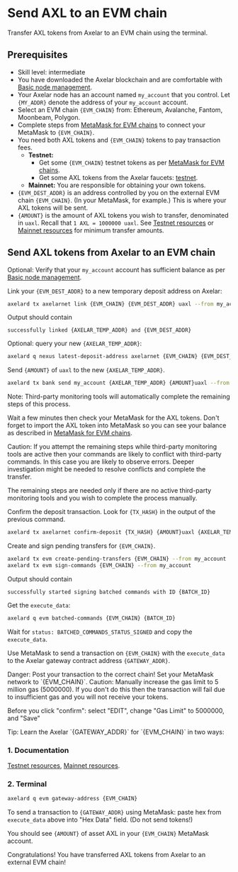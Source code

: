 # Send AXL to an EVM chain


Transfer AXL tokens from Axelar to an EVM chain using the terminal.

## Prerequisites

- Skill level: intermediate
- You have downloaded the Axelar blockchain and are comfortable with [Basic node management](/node/basic).
- Your Axelar node has an account named `my_account` that you control. Let `{MY_ADDR}` denote the address of your `my_account` account.
- Select an EVM chain `{EVM_CHAIN}` from: Ethereum, Avalanche, Fantom, Moonbeam, Polygon.
- Complete steps from [MetaMask for EVM chains](/resources/metamask) to connect your MetaMask to `{EVM_CHAIN}`.
- You need both AXL tokens and `{EVM_CHAIN}` tokens to pay transaction fees.
  - **Testnet:**
    - Get some `{EVM_CHAIN}` testnet tokens as per [MetaMask for EVM chains](/resources/metamask).
    - Get some AXL tokens from the Axelar faucets: [testnet](https://faucet.testnet.axelar.dev/).
  - **Mainnet:** You are responsible for obtaining your own tokens.
- `{EVM_DEST_ADDR}` is an address controlled by you on the external EVM chain `{EVM_CHAIN}`. (In your MetaMask, for example.) This is where your AXL tokens will be sent.
- `{AMOUNT}` is the amount of AXL tokens you wish to transfer, denominated in `uaxl`. Recall that `1 AXL = 1000000 uaxl`. See [Testnet resources](/resources/testnet) or [Mainnet resources](/resources/mainnet) for minimum transfer amounts.

## Send AXL tokens from Axelar to an EVM chain

Optional: Verify that your `my_account` account has sufficient balance as per [Basic node management](/node/basic).

Link your `{EVM_DEST_ADDR}` to a new temporary deposit address on Axelar:

```bash
axelard tx axelarnet link {EVM_CHAIN} {EVM_DEST_ADDR} uaxl --from my_account
```

Output should contain

```
successfully linked {AXELAR_TEMP_ADDR} and {EVM_DEST_ADDR}
```

Optional: query your new `{AXELAR_TEMP_ADDR}`:

```bash
axelard q nexus latest-deposit-address axelarnet {EVM_CHAIN} {EVM_DEST_ADDR}
```

Send `{AMOUNT}` of `uaxl` to the new `{AXELAR_TEMP_ADDR}`.

```bash
axelard tx bank send my_account {AXELAR_TEMP_ADDR} {AMOUNT}uaxl --from my_account
```

<Callout emoji="📝">
  Note: Third-party monitoring tools will automatically complete the remaining steps of this process.

Wait a few minutes then check your MetaMask for the AXL tokens. Don't forget to import the AXL token into MetaMask so you can see your balance as described in [MetaMask for EVM chains](/resources/metamask).
</Callout>

<Callout type="warning" emoji="⚠️">
  Caution: If you attempt the remaining steps while third-party monitoring tools are active then your commands are likely to conflict with third-party commands. In this case you are likely to observe errors. Deeper investigation might be needed to resolve conflicts and complete the transfer.

The remaining steps are needed only if there are no active third-party monitoring tools and you wish to complete the process manually.
</Callout>

Confirm the deposit transaction. Look for `{TX_HASH}` in the output of the previous command.

```bash
axelard tx axelarnet confirm-deposit {TX_HASH} {AMOUNT}uaxl {AXELAR_TEMP_ADDR} --from my_account
```

Create and sign pending transfers for `{EVM_CHAIN}`.

```bash
axelard tx evm create-pending-transfers {EVM_CHAIN} --from my_account
axelard tx evm sign-commands {EVM_CHAIN} --from my_account
```

Output should contain

```
successfully started signing batched commands with ID {BATCH_ID}
```

Get the `execute_data`:

```bash
axelard q evm batched-commands {EVM_CHAIN} {BATCH_ID}
```

Wait for `status: BATCHED_COMMANDS_STATUS_SIGNED` and copy the `execute_data`.

Use MetaMask to send a transaction on `{EVM_CHAIN}` with the `execute_data` to the Axelar gateway contract address `{GATEWAY_ADDR}`.

<Callout type="error" emoji="🔥">
  Danger: Post your transaction to the correct chain! Set your MetaMask network to `{EVM_CHAIN}`.
</Callout>

<Callout type="warning" emoji="⚠️">
  Caution: Manually increase the gas limit to 5 million gas (5000000). If you don't do this then the transaction will fail due to insufficient gas and you will not receive your tokens.

Before you click "confirm": select "EDIT", change "Gas Limit" to 5000000, and "Save"
</Callout>

<Callout emoji="💡">
  Tip: Learn the Axelar `{GATEWAY_ADDR}` for `{EVM_CHAIN}` in two ways:

### 1. Documentation

[Testnet resources](/resources/testnet), [Mainnet resources](/resources/mainnet).

### 2. Terminal

```bash
axelard q evm gateway-address {EVM_CHAIN}
```

</Callout>

To send a transaction to `{GATEWAY_ADDR}` using MetaMask: paste hex from `execute_data` above into "Hex Data" field. (Do not send tokens!)

You should see `{AMOUNT}` of asset AXL in your `{EVM_CHAIN}` MetaMask account.

Congratulations! You have transferred AXL tokens from Axelar to an external EVM chain!
